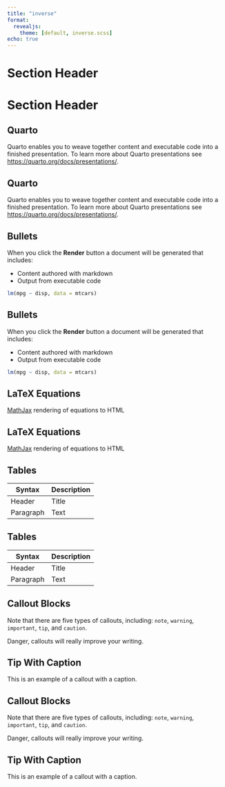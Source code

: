 ```yaml
---
title: "inverse"
format: 
  revealjs:
    theme: [default, inverse.scss]
echo: true
---
```


# Section Header

# Section Header {.inverse}

## Quarto

Quarto enables you to weave together content and executable code into a finished presentation. To learn more about Quarto presentations see <https://quarto.org/docs/presentations/>.

## Quarto {.inverse}

Quarto enables you to weave together content and executable code into a finished presentation. To learn more about Quarto presentations see <https://quarto.org/docs/presentations/>.

## Bullets

When you click the **Render** button a document will be generated that includes:

-   Content authored with markdown
-   Output from executable code

```r
lm(mpg ~ disp, data = mtcars)
```

## Bullets {.inverse}

When you click the **Render** button a document will be generated that includes:

-   Content authored with markdown
-   Output from executable code

```r
lm(mpg ~ disp, data = mtcars)
```

## LaTeX Equations

[MathJax](https://www.mathjax.org/) rendering of equations to HTML

```{=tex}
\begin{gather*}
a_1=b_1+c_1\\
a_2=b_2+c_2-d_2+e_2
\end{gather*}
```
```{=tex}
\begin{align}
a_{11}& =b_{11}&
  a_{12}& =b_{12}\\
a_{21}& =b_{21}&
  a_{22}& =b_{22}+c_{22}
\end{align}
```

## LaTeX Equations {.inverse}

[MathJax](https://www.mathjax.org/) rendering of equations to HTML

```{=tex}
\begin{gather*}
a_1=b_1+c_1\\
a_2=b_2+c_2-d_2+e_2
\end{gather*}
```
```{=tex}
\begin{align}
a_{11}& =b_{11}&
  a_{12}& =b_{12}\\
a_{21}& =b_{21}&
  a_{22}& =b_{22}+c_{22}
\end{align}
```

## Tables

| Syntax      | Description |
| ----------- | ----------- |
| Header      | Title       |
| Paragraph   | Text        |

## Tables {.inverse}

| Syntax      | Description |
| ----------- | ----------- |
| Header      | Title       |
| Paragraph   | Text        |

## Callout Blocks

::: {.callout-note}
Note that there are five types of callouts, including:
`note`, `warning`, `important`, `tip`, and `caution`.
:::

::: {.callout-important}
Danger, callouts will really improve your writing.
:::

::: {.callout-tip}
## Tip With Caption

This is an example of a callout with a caption.
:::

## Callout Blocks {.inverse}

::: {.callout-note}
Note that there are five types of callouts, including:
`note`, `warning`, `important`, `tip`, and `caution`.
:::

::: {.callout-important}
Danger, callouts will really improve your writing.
:::

::: {.callout-tip}
## Tip With Caption

This is an example of a callout with a caption.
:::
